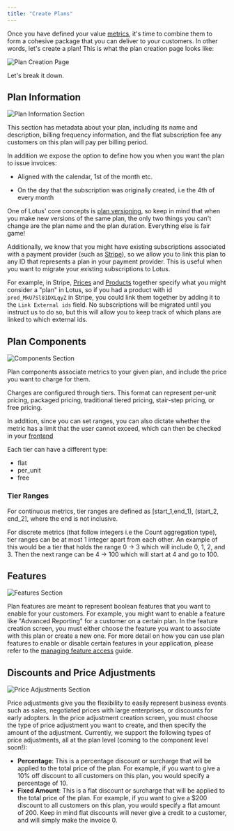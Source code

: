 ```yaml
---
title: "Create Plans"
---
```


Once you have defined your value [metrics](/metering/creating-metrics), it's
time to combine them to form a cohesive package that you can deliver to your
customers. In other words, let's create a plan! This is what the plan creation
page looks like:

![Plan Creation Page](/images/plan-management/create_plan-53a83aaa55da2a676ec6bc0025ed842f.png)

Let's break it down.

## Plan Information

![Plan Information Section](/images/plan-management/plan_info-18cd963ccb0993f03d011f221c6c3e82.png)

This section has metadata about your plan, including its name and description, billing frequency information, and the flat subscription fee any customers on this plan will pay per billing period.

In addition we expose the option to define how you when you want the plan to issue invoices:

- Aligned with the calendar, 1st of the month etc.

- On the day that the subscription was originally created, i.e the 4th of every month

One of Lotus' core concepts is [plan versioning](./versioning.md), so keep in mind that when you make new versions of the same plan, the only two things you can't change are the plan name and the plan duration. Everything else is fair game!

Additionally, we know that you might have existing subscriptions associated with
a payment provider (such as [Stripe](/external-integrations/stripe)), so we
allow you to link this plan to any ID that represents a plan in your payment
provider. This is useful when you want to migrate your existing subscriptions to
Lotus.

For example, in Stripe, [Prices](https://stripe.com/docs/api/prices) and
[Products](https://stripe.com/docs/api/products) together specify what you might
consider a "plan" in Lotus, so if you had a product with id
`prod_MkU7Sl81DXLqyZ` in Stripe, you could link them together by adding it to
the `Link External ids` field. No subscriptions will be migrated until you
instruct us to do so, but this will allow you to keep track of which plans are
linked to which external ids.

## Plan Components

![Components Section](/images/plan-management/component-f5b44aa2b319b8418c9ba698b685ee4c.png)

Plan components associate metrics to your given plan, and include the price you
want to charge for them.

Charges are configured through tiers. This format can represent per-unit
pricing, packaged pricing, traditional tiered pricing, stair-step pricing, or
free pricing.

In addition, since you can set ranges, you can also dictate whether the metric
has a limit that the user cannot exceed, which can then be checked in your
[frontend](/subscription-lifecycle/managing-access)

Each tier can have a different type:

- flat
- per_unit
- free

### Tier Ranges

For continuous metrics, tier ranges are defined as \[start_1,end_1), (start_2,
end_2\], where the end is not inclusive.

For discrete metrics (that follow integers i.e the Count aggregation type), tier
ranges can be at most 1 integer apart from each other. An example of this would
be a tier that holds the range 0 -> 3 which will include 0, 1, 2, and 3\. Then
the next range can be 4 -> 100 which will start at 4 and go to 100.

## Features

![Features Section](/images/plan-management/feature-72d0da85a702bd716c20d3ccd357c25a.png)

Plan features are meant to represent boolean features that you want to enable
for your customers. For example, you might want to enable a feature like
"Advanced Reporting" for a customer on a certain plan. In the feature creation
screen, you must either choose the feature you want to associate with this plan
or create a new one. For more detail on how you can use plan features to enable
or disable certain features in your application, please refer to the
[managing feature access](/subscription-lifecycle/managing-access) guide.

## Discounts and Price Adjustments

![Price Adjustments Section](/images/plan-management/price_adjustments-f7c55490d82d6d1085c9c81bd3f3b2ff.png)

Price adjustments give you the flexibility to easily represent business events
such as sales, negotiated prices with large enterprises, or discounts for early
adopters. In the price adjustment creation screen, you must choose the type of
price adjustment you want to create, and then specify the amount of the
adjustment. Currently, we support the following types of price adjustments, all
at the plan level (coming to the component level soon!):

- **Percentage**: This is a percentage discount or surcharge that will be
  applied to the total price of the plan. For example, if you want to give a 10%
  off discount to all customers on this plan, you would specify a percentage
  of 10.
- **Fixed Amount**: This is a flat discount or surcharge that will be applied to
  the total price of the plan. For example, if you want to give a $200 discount
  to all customers on this plan, you would specify a flat amount of 200\. Keep
  in mind flat discounts will never give a credit to a customer, and will simply
  make the invoice 0.
